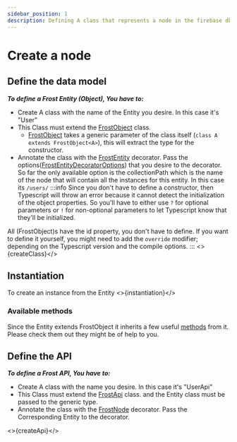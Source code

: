 ```yaml
---
sidebar_position: 1
description: Defining A class that represents a node in the firebase db tree
---
```


# Create a node

## Define the data model

***To define a Frost Entity (Object), You have to:***

- Create A class with the name of the Entity you desire. In this case it's "User"
- This Class must extend the [FrostObject](/api/classes/FrostObject) class.
  - [FrostObject](/api/classes/FrostObject) takes a generic parameter of the class itself (`class A extends FrostObject<A>`), this will extract the type for the constructor.
- Annotate the class with the [FrostEntity](/api/decorators/FrostEntity) decorator.
 Pass the options([FrostEntityDecoratorOptions](/api/types/FrostEntityDecoratorOptions)) that you desire to the decorator.
  So far the only available option is the collectionPath which is the name of the node that will contain all the instances for this entity. In this case its `/users/`
:::info
Since you don't have to define a constructor, then Typescript will throw an error because it cannot detect the initialization of the object properties.
So you'll have to either use `?` for optional parameters or `!` for non-optional parameters to let Typescript know that they'll be initialized.

All (FrostObject)s have the id property, you don't have to define. If you want to define it yourself, you might need to add the `override` modifier; depending on the Typescript version and the compile options.
:::
<>{createClass}</>

## Instantiation

To create an instance from the Entity
<>{instantiation}</>

### Available methods

Since the Entity extends FrostObject it inherits a few useful [methods](/api/classes/FrostObject#methods) from it. Please check them out they might be of help to you.
<!-- :::warning
if you want to define your you constructor then you have to pass the data map (plain object) with all the properties from the node in the database as the first parameter to the `super` call
:::
<>{specialConstructor}</> -->

## Define the API

***To define a Frost API, You have to:***

- Create A class with the name you desire. In this case it's "UserApi"
- This Class must extend the [FrostApi](/api/classes/FrostApi) class. and the Entity class must be passed to the generic type.
- Annotate the class with the [FrostNode](/api/decorators/FrostNode) decorator. Pass the Corresponding Entity to the decorator.

<>{createApi}</>
